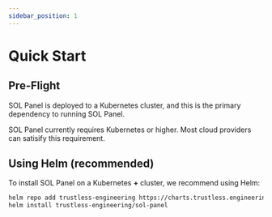 ```yaml
---
sidebar_position: 1
---
```



# Quick Start

## Pre-Flight

SOL Panel is deployed to a Kubernetes cluster, and this is the primary dependency to running SOL Panel.

SOL Panel currently requires Kubernetes **<RequiredVersion component="kubernetes" />** or higher. Most cloud providers can satisify this requirement.

## Using Helm (recommended)

To install SOL Panel on a Kubernetes **<RequiredVersion component="kubernetes" />+** cluster, we recommend using Helm:

```bash title="Install with Helm"
helm repo add trustless-engineering https://charts.trustless.engineering
helm install trustless-engineering/sol-panel
```
